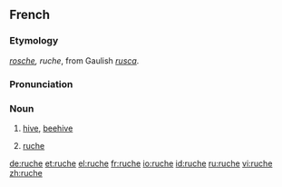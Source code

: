 ==French==
===Etymology===
{{OF.|fr}} ''[[rosche]], ruche'', from Gaulish ''[[rusca]]''.

===Pronunciation===
{{IPA|/ʁyʃ/}}

===Noun===
{{fr-noun|f}}

# [[hive]], [[beehive]]
# {{context|clothing|lang=fr}} [[#English|ruche]]

[[de:ruche]]
[[et:ruche]]
[[el:ruche]]
[[fr:ruche]]
[[io:ruche]]
[[id:ruche]]
[[ru:ruche]]
[[vi:ruche]]
[[zh:ruche]]